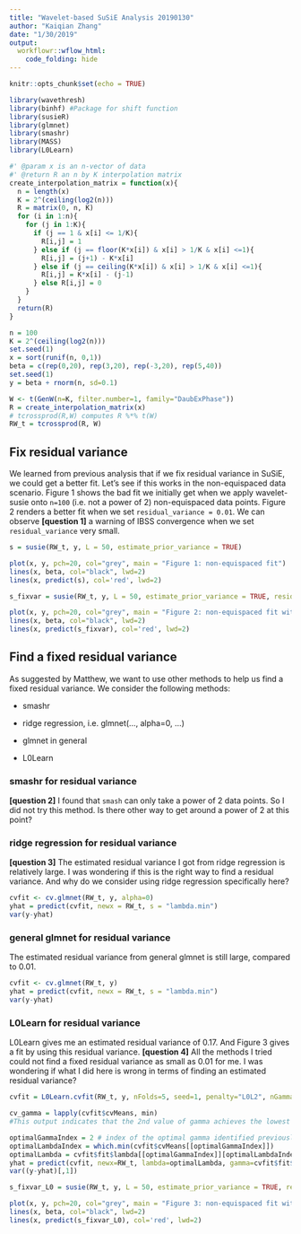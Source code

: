 ```yaml
---
title: "Wavelet-based SuSiE Analysis 20190130"
author: "Kaiqian Zhang"
date: "1/30/2019"
output: 
  workflowr::wflow_html:
    code_folding: hide
---
```


```r
knitr::opts_chunk$set(echo = TRUE)
```

```r
library(wavethresh)
library(binhf) #Package for shift function
library(susieR)
library(glmnet)
library(smashr)
library(MASS)
library(L0Learn)
```

```r
#' @param x is an n-vector of data
#' @return R an n by K interpolation matrix
create_interpolation_matrix = function(x){
  n = length(x)
  K = 2^(ceiling(log2(n)))
  R = matrix(0, n, K)
  for (i in 1:n){
    for (j in 1:K){
      if (j == 1 & x[i] <= 1/K){
        R[i,j] = 1
      } else if (j == floor(K*x[i]) & x[i] > 1/K & x[i] <=1){
        R[i,j] = (j+1) - K*x[i]
      } else if (j == ceiling(K*x[i]) & x[i] > 1/K & x[i] <=1){
        R[i,j] = K*x[i] - (j-1)
      } else R[i,j] = 0
    }
  }
  return(R)
}
```

```r
n = 100
K = 2^(ceiling(log2(n)))
set.seed(1)
x = sort(runif(n, 0,1))
beta = c(rep(0,20), rep(3,20), rep(-3,20), rep(5,40))
set.seed(1)
y = beta + rnorm(n, sd=0.1)
```

```r
W <- t(GenW(n=K, filter.number=1, family="DaubExPhase"))
R = create_interpolation_matrix(x)
# tcrossprod(R,W) computes R %*% t(W)
RW_t = tcrossprod(R, W)
```

## Fix residual variance

We learned from previous analysis that if we fix residual variance in SuSiE, we could get a better fit. Let's see if this works in the non-equispaced data scenario. Figure 1 shows the bad fit we initially get when we apply wavelet-susie onto `n=100` (i.e. not a power of 2) non-equispaced data points. Figure 2 renders a better fit when we set `residual_variance = 0.01`. We can observe **[question 1]** a warning of IBSS convergence when we set `residual_variance` very small. 

```r
s = susie(RW_t, y, L = 50, estimate_prior_variance = TRUE)
```

```r
plot(x, y, pch=20, col="grey", main = "Figure 1: non-equispaced fit")
lines(x, beta, col="black", lwd=2)
lines(x, predict(s), col='red', lwd=2)
```
```r
s_fixvar = susie(RW_t, y, L = 50, estimate_prior_variance = TRUE, residual_variance = 0.01, estimate_residual_variance=FALSE)
```

```r
plot(x, y, pch=20, col="grey", main = "Figure 2: non-equispaced fit with fixed residual variance")
lines(x, beta, col="black", lwd=2)
lines(x, predict(s_fixvar), col='red', lwd=2)
```

## Find a fixed residual variance

As suggested by Matthew, we want to use other methods to help us find a fixed residual variance. We consider the following methods:

* smashr

* ridge regression, i.e. glmnet(..., alpha=0, ...)

* glmnet in general

* L0Learn

### smashr for residual variance 

**[question 2]** I found that `smash` can only take a power of 2 data points. So I did not try this method. Is there other way to get around a power of 2 at this point?

### ridge regression for residual variance

**[question 3]** The estimated residual variance I got from ridge regression is relatively large. I was wondering if this is the right way to find a residual variance. And why do we consider using ridge regression specifically here?

```r
cvfit <- cv.glmnet(RW_t, y, alpha=0)
yhat = predict(cvfit, newx = RW_t, s = "lambda.min")
var(y-yhat)
```

### general glmnet for residual variance

The estimated residual variance from general glmnet is still large, compared to 0.01. 

```r
cvfit <- cv.glmnet(RW_t, y)
yhat = predict(cvfit, newx = RW_t, s = "lambda.min")
var(y-yhat)
```

### L0Learn for residual variance

L0Learn gives me an estimated residual variance of 0.17. And Figure 3 gives a fit by using this residual variance. **[question 4]** All the methods I tried could not find a fixed residual variance as small as 0.01 for me. I was wondering if what I did here is wrong in terms of finding an estimated residual variance?  

```r
cvfit = L0Learn.cvfit(RW_t, y, nFolds=5, seed=1, penalty="L0L2", nGamma=5, gammaMin=0.0001, gammaMax=0.1, maxSuppSize=50)
```

```r
cv_gamma = lapply(cvfit$cvMeans, min)
#This output indicates that the 2nd value of gamma achieves the lowest CV error 
```

```r
optimalGammaIndex = 2 # index of the optimal gamma identified previously
optimalLambdaIndex = which.min(cvfit$cvMeans[[optimalGammaIndex]])
optimalLambda = cvfit$fit$lambda[[optimalGammaIndex]][optimalLambdaIndex]
yhat = predict(cvfit, newx=RW_t, lambda=optimalLambda, gamma=cvfit$fit$gamma[2])
var((y-yhat)[,1])
```

```r
s_fixvar_L0 = susie(RW_t, y, L = 50, estimate_prior_variance = TRUE, residual_variance = 0.17, estimate_residual_variance=FALSE)
```

```r
plot(x, y, pch=20, col="grey", main = "Figure 3: non-equispaced fit with fixed residual variance from L0Learn")
lines(x, beta, col="black", lwd=2)
lines(x, predict(s_fixvar_L0), col='red', lwd=2)
```








